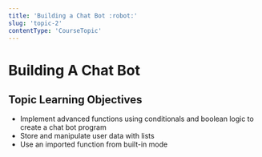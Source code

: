 ```yaml
---
title: 'Building a Chat Bot :robot:'
slug: 'topic-2'
contentType: 'CourseTopic'
---
```


# Building A Chat Bot

## Topic Learning Objectives

* Implement advanced functions using conditionals and boolean logic to create a chat bot program
* Store and manipulate user data with lists
* Use an imported function from built-in mode